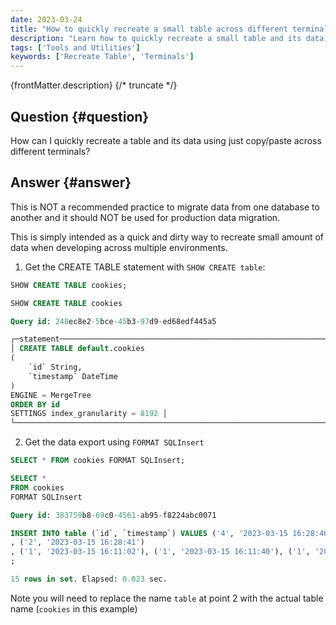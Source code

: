 ```yaml
---
date: 2023-03-24
title: "How to quickly recreate a small table across different terminals"
description: "Learn how to quickly recreate a small table and its data across different terminals using copy/paste for development environments."
tags: ['Tools and Utilities']
keywords: ['Recreate Table', 'Terminals']
---
```


{frontMatter.description}
{/* truncate */}

## Question {#question}

How can I quickly recreate a table and its data using just copy/paste across different terminals?

## Answer {#answer}

This is NOT a recommended practice to migrate data from one database to another and it should NOT be used for production data migration.

This is simply intended as a quick and dirty way to recreate small amount of data when developing across multiple environments.

1. Get the CREATE TABLE statement with `SHOW CREATE table`:

```sql
SHOW CREATE TABLE cookies;

SHOW CREATE TABLE cookies

Query id: 248ec8e2-5bce-45b3-97d9-ed68edf445a5

┌─statement────────────────────────────────────────────────────────────────────────────────────────────────────────────────────────────┐
│ CREATE TABLE default.cookies
(
    `id` String,
    `timestamp` DateTime
)
ENGINE = MergeTree
ORDER BY id
SETTINGS index_granularity = 8192 │
└──────────────────────────────────────────────────────────────────────────────────────────────────────────────────────────────────────┘

```

2. Get the data export using `FORMAT SQLInsert`

```sql
SELECT * FROM cookies FORMAT SQLInsert;

SELECT *
FROM cookies
FORMAT SQLInsert

Query id: 383759b8-69c0-4561-ab95-f8224abc0071

INSERT INTO table (`id`, `timestamp`) VALUES ('4', '2023-03-15 16:28:46')
, ('2', '2023-03-15 16:28:41')
, ('1', '2023-03-15 16:11:02'), ('1', '2023-03-15 16:11:40'), ('1', '2023-03-15 16:11:48'), ('1', '2023-03-15 16:16:05'), ('2', '2023-03-15 16:11:06'), ('3', '2023-03-15 16:11:12'), ('3', '2023-03-15 16:11:45'), ('3', '2023-03-15 16:16:08'), ('4', '2023-03-15 16:11:14'), ('4', '2023-03-15 16:11:50'), ('4', '2023-03-15 16:16:01'), ('5', '2023-03-15 16:11:18'), ('5', '2023-03-15 16:16:11')
;

15 rows in set. Elapsed: 0.023 sec.
```

Note you will need to replace the name `table` at point 2 with the actual table name (`cookies` in this example)
